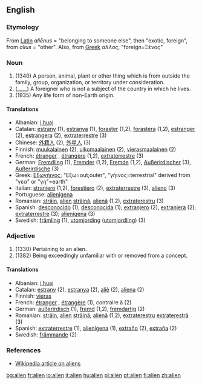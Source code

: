 {{wikipedia}}
==English==

===Etymology===
From [[Latin]] ''aliēnus'' = "belonging to someone else", then "exotic, foreign", from ''alius'' = "other".  Also, from [[Greek]] ''αλλος'', "foreign=Ξένος"

===Noun===
{{en-noun}}

#(1340) A person, animal, plant or other thing which is from outside the family, group, organization, or territory under consideration.
#(____) A foreigner who is not a subject of the country in which he lives.
#(1935) Any life form of non-Earth origin.

====Translations====
{{rfc-trans}}
*Albanian: [[i huaj]]
*Catalan: [[estrany]] {{m}} (1), [[estranya]] {{f}} (1), [[foraster]] {{m}} (1,2), [[forastera]] {{f}} (1,2), [[estranger]] {{m}} (2), [[estrangera]] {{f}} (2), [[extraterrestre]] (3)
*Chinese: [[外籍人]] (2), [[外星人]] (3)
*Finnish: [[muukalainen]] (2), [[ulkomaalainen]] (2), [[vierasmaalainen]] (2)
*French: [[étranger]] {{m}}, [[étrangère]] {{f}} (1,2), [[extraterrestre]] (3)
*German: [[Fremdling]] {{m}} (1), [[Fremder]] {{m}} (1,2), [[Fremde]] {{f}} (1,2), [[Außerirdischer]] {{m}} (3), [[Außerirdische]] {{f}} (3)
*Greek: [[Εξωγήινος]]; "Εξω=out;outer", "γήινος=terrestrial" derived from "γεα" or "γη"=earth"
*Italian: [[straniero]] {{m}} (1,2), [[forestiero]] {{m}} (2), [[extraterrestre]] (3), [[alieno]] (3)
*Portuguese: [[alienígena]]
*Romanian: [[străin]], [[alien]] {{m}} [[străină]], [[alienă]] {{f}} (1,2), [[extraterestru]] (3)
*Spanish: [[desconocido]] {{m}} (1), [[desconocida]] {{f}} (1); [[extranjero]] {{m}} (2), [[extranjera]] {{f}} (2); [[extraterrestre]] (3); [[alienígena]] (3)
*Swedish: [[främling]] (1), [[utomjording]] ([[utomjordling]]) (3)

===Adjective===
{{en-adj}}

#(1330) Pertaining to an alien.
#(1382) Being exceedingly unfamiliar with or removed from a concept.

====Translations====
{{rfc-trans}}
*Albanian: [[i huaj]]
*Catalan: [[estrany]] {{m}} (2), [[estranya]] {{f}} (2), [[aliè]] {{m}} (2), [[aliena]] {{f}} (2)
*Finnish: [[vieras]]
*French: [[étranger]] {{m}}, [[étrangère]] {{f}} (1), contraire à (2)
*German: [[außerirdisch]] (1), [[fremd]] (1,2), [[fremdartig]] (2)
*Romanian: [[străin]], [[alien]] {{m}} [[străină]], [[alienă]] {{f}} (1,2), [[extraterestru]] {{m}} [[extraterestră]] (3)
*Spanish: [[extraterrestre]] (1), [[alienígena]] (1), [[extraño]] {{m}} (2), [[extraña]] {{f}} (2)
*Swedish: [[främmande]] (2)

===References===
* [[w:Alien|Wikipedia article on aliens]]

[[bg:alien]]
[[fr:alien]]
[[io:alien]]
[[it:alien]]
[[hu:alien]]
[[pl:alien]]
[[pt:alien]]
[[fi:alien]]
[[zh:alien]]